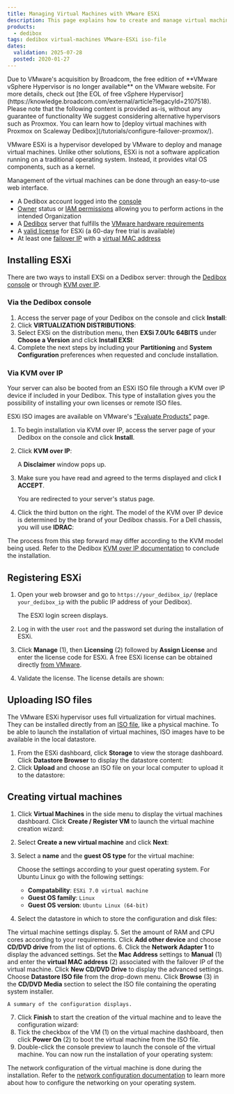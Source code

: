 ```yaml
---
title: Managing Virtual Machines with VMware ESXi
description: This page explains how to create and manage virtual machines on Dedibox using the Hypervisor VMware ESXi.
products:
  - dedibox
tags: dedibox virtual-machines VMware-ESXi iso-file
dates:
  validation: 2025-07-28
  posted: 2020-01-27
---
```




<Message type="important">
  Due to VMware's acquisition by Broadcom, the free edition of **VMware vSphere Hypervisor is no longer available** on the VMware website. For more details, check out [the EOL of free vSphere Hypervisor](https://knowledge.broadcom.com/external/article?legacyId=2107518). Please note that the following content is provided as-is, without any guarantee of functionality
We suggest considering alternative hypervisors such as Proxmox. You can learn how to [deploy virtual machines with Proxmox on Scaleway Dedibox](/tutorials/configure-failover-proxmox/).
</Message>

VMware ESXi is a hypervisor developed by VMware to deploy and manage virtual machines. Unlike other solutions, ESXi is not a software application running on a traditional operating system. Instead, it provides vital OS components, such as a kernel.

Management of the virtual machines can be done through an easy-to-use web interface.

<Requirements />

- A Dedibox account logged into the [console](https://console.online.net)
- [Owner](/iam/concepts/#owner) status or [IAM permissions](/iam/concepts/#permission) allowing you to perform actions in the intended Organization
- A [Dedibox](http://www.scaleway.com/en/dedibox) server that fulfills the [VMware hardware requirements](https://docs.vmware.com/en/VMware-vSphere/7.0/com.vmware.esxi.upgrade.doc/GUID-DEB8086A-306B-4239-BF76-E354679202FC.html)
- A [valid license](https://my.vmware.com/en/group/vmware/evalcenter?p=free-esxi7&lp=default) for ESXi (a 60-day free trial is available)
- At least one [failover IP](/dedibox-ip-failover/concepts/#failover-ips) with a [virtual MAC address](/dedibox-ip-failover/concepts/#virtual-mac-address)

## Installing ESXi

There are two ways to install EXSi on a Dedibox server: through the [Dedibox console](https://console.online.net/en/login) or through [KVM over IP](https://en.wikipedia.org/wiki/KVM_switch#KVM_over_IP_(IPKVM)).

### Via the Dedibox console

1. Access the server page of your Dedibox on the console and click **Install**:
    <Lightbox image={image} width="800" alt="" />
2. Click **VIRTUALIZATION DISTRIBUTIONS**:
    <Lightbox image={image2} width="800" alt="" />
3. Select EXSi on the distribution menu, then **EXSi 7.0U1c 64BITS** under **Choose a Version** and click **Install EXSI**:
    <Lightbox image={image3} width="800" alt="" />
4. Complete the next steps by including your **Partitioning** and **System Configuration** preferences when requested and conclude installation.

### Via KVM over IP

Your server can also be booted from an ESXi ISO file through a KVM over IP device if included in your Dedibox. This type of installation gives you the possibility of installing your own licenses or remote ISO files.

ESXi ISO images are available on VMware's ["Evaluate Products"](https://www.vmware.com/try-vmware.html) page.

1. To begin installation via KVM over IP, access the server page of your Dedibox on the console and click **Install**.
2. Click **KVM over IP**:
    <Lightbox image={image4} width="800" alt="" />

    A **Disclaimer** window pops up. 
3. Make sure you have read and agreed to the terms displayed and click **I ACCEPT**.
    <Lightbox image={image5} width="600" alt="" />

    You are redirected to your server's status page.
4. Click the third button on the right. The model of the KVM over IP device is determined by the brand of your Dedibox chassis. For a Dell chassis, you will use **IDRAC**:
    <Lightbox image={image6} width="800" alt="" />

The process from this step forward may differ according to the KVM model being used. Refer to the Dedibox [KVM over IP documentation](/dedibox-kvm-over-ip/quickstart/) to conclude the installation.

## Registering ESXi

1. Open your web browser and go to `https://your_dedibox_ip/` (replace `your_dedibox_ip` with the public IP address of your Dedibox).

    The ESXI login screen displays.
2. Log in with the user `root` and the password set during the installation of ESXi.
    <Lightbox image={image7} width="800" alt="" />
3. Click **Manage** (1), then **Licensing** (2) followed by **Assign License** and enter the license code for ESXi. A free ESXi license can be obtained directly [from VMware](https://my.vmware.com/en/group/vmware/evalcenter?p=free-esxi7&lp=default).
    <Lightbox image={image8} width="800" alt="" />
4. Validate the license. The license details are shown:
    <Lightbox image={image9} width="800" alt="" />

## Uploading ISO files

The VMware ESXi hypervisor uses full virtualization for virtual machines. They can be installed directly from an [ISO file](https://en.wikipedia.org/wiki/ISO_image), like a physical machine. To be able to launch the installation of virtual machines, ISO images have to be available in the local datastore.

1. From the ESXi dashboard, click **Storage** to view the storage dashboard. Click **Datastore Browser** to display the datastore content:
    <Lightbox image={image10} width="800" alt="" />
2. Click **Upload** and choose an ISO file on your local computer to upload it to the datastore:
    <Lightbox image={image11} width="800" alt="" />

## Creating virtual machines

1. Click **Virtual Machines** in the side menu to display the virtual machines dashboard. Click **Create / Register VM** to launch the virtual machine creation wizard:
    <Lightbox image={image12} width="800" alt="" />
2. Select **Create a new virtual machine** and click **Next**:
    <Lightbox image={image13} width="800" alt="" />
3. Select a **name** and the **guest OS type** for the virtual machine:
    <Lightbox image={image14} width="800" alt="" />

    Choose the settings according to your guest operating system. For Ubuntu Linux go with the following settings:

    - **Compatability**: `ESXi 7.0 virtual machine`
    - **Guest OS family**: `Linux`
    - **Guest OS version**: `Ubuntu Linux (64-bit)`
4. Select the datastore in which to store the configuration and disk files:
    <Lightbox image={image15} width="800" alt="" />

  The virtual machine settings display.
5. Set the amount of RAM and CPU cores according to your requirements. Click **Add other device** and choose **CD/DVD drive** from the list of options.
6. Click the **Network Adapter 1** to display the advanced settings. Set the **Mac Address** settings to **Manual** (1) and enter the **virtual MAC address** (2) associated with the failover IP of the virtual machine. Click **New CD/DVD Drive** to display the advanced settings. Choose **Datastore ISO file** from the drop-down menu. Click **Browse** (3) in the **CD/DVD Media** section to select the ISO file containing the operating system installer.
    <Lightbox image={image16} width="800" alt="" />

    A summary of the configuration displays.
7. Click **Finish** to start the creation of the virtual machine and to leave the configuration wizard:
    <Lightbox image={image17} width="800" alt="" />
8. Tick the checkbox of the VM (1) on the virtual machine dashboard, then click **Power On** (2) to boot the virtual machine from the ISO file.
    <Lightbox image={image18} width="800" alt="" />
9. Double-click the console preview to launch the console of the virtual machine. You can now run the installation of your operating system:
    <Lightbox image={image19} width="800" alt="" />

The network configuration of the virtual machine is done during the installation. Refer to the [network configuration documentation](/dedibox-ip-failover/quickstart/) to learn more about how to configure the networking on your operating system.